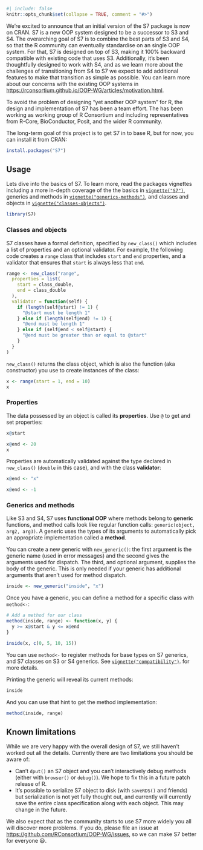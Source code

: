 ```r
#| include: false
knitr::opts_chunk$set(collapse = TRUE, comment = "#>")
```

We're excited to announce that an initial version of the S7 package is now on CRAN.
S7 is a new OOP system designed to be a successor to S3 and S4.
The overarching goal of S7 is to combine the best parts of S3 and S4, so that the R community can eventually standardise on an single OOP system.
For that, S7 is designed on top of S3, making it 100% backward compatible with existing code that uses S3.
Additionally, it's been thoughtfully designed to work with S4, and as we learn more about the challenges of transitioning from S4 to S7 we expect to add additional features to make that transition as simple as possible.
You can learn more about our concerns with the existing OOP systems in <https://rconsortium.github.io/OOP-WG/articles/motivation.html>.

To avoid the problem of designing "yet another OOP system" for R, the design and implementation of S7 has been a team effort.
The has been working as working group of R Consortium and including representatives from R-Core, BioConductor, Posit, and the wider R community.

The long-term goal of this project is to get S7 in to base R, but for now, you can install it from CRAN:

```r
install.packages("S7")
```

## Usage

Lets dive into the basics of S7.
To learn more, read the packages vignettes including a more in-depth coverage of the the basics in [`vignette("S7")`](https://rconsortium.github.io/OOP-WG/articles/S7.html), generics and methods in [`vignette("generics-methods")`](https://rconsortium.github.io/OOP-WG/articles/generics-methods.html), and classes and objects in [`vignette("classes-objects")`](https://rconsortium.github.io/OOP-WG/articles/classes-objects.html).

```r
library(S7)
```

### Classes and objects

S7 classes have a formal definition, specified by `new_class()` which includes a list of properties and an optional validator.
For example, the following code creates a `range` class that includes `start` and `end` properties, and a validator that ensures that `start` is always less that `end`.

```r
range <- new_class("range",
  properties = list(
    start = class_double,
    end = class_double
  ),
  validator = function(self) {
    if (length(self@start) != 1) {
      "@start must be length 1"
    } else if (length(self@end) != 1) {
      "@end must be length 1"
    } else if (self@end < self@start) {
      "@end must be greater than or equal to @start"
    }
  }
)
```

`new_class()` returns the class object, which is also the function (aka constructor) you use to create instances of the class:

```r
x <- range(start = 1, end = 10)
x
```

### Properties

The data possessed by an object is called its **properties**.
Use `@` to get and set properties:

```r
x@start

x@end <- 20
x
```

Properties are automatically validated against the type declared in `new_class()` (`double` in this case), and with the class **validator**:

```r
x@end <- "x"

x@end <- -1
```

### Generics and methods

Like S3 and S4, S7 uses **functional OOP** where methods belong to **generic** functions, and method calls look like regular function calls: `generic(object, arg2, arg3)`.
A generic uses the types of its arguments to automatically pick an appropriate implementation called a **method**.

You can create a new generic with `new_generic()`: the first argument is the generic name (used in error messages) and the second gives the arguments used for dispatch.
The third, and optional argument, supplies the body of the generic.
This is only needed if your generic has additional arguments that aren't used for method dispatch.

```r
inside <- new_generic("inside", "x")
```

Once you have a generic, you can define a method for a specific class with `method<-`:

```r
# Add a method for our class
method(inside, range) <- function(x, y) {
  y >= x@start & y <= x@end
}

inside(x, c(0, 5, 10, 15))
```

You can use `method<-` to register methods for base types on S7 generics, and S7 classes on S3 or S4 generics.
See [`vignette("compatibility")`](https://rconsortium.github.io/OOP-WG/articles/compatibility.html).
for more details.

Printing the generic will reveal its current methods:

```r
inside
```

And you can use that hint to get the method implementation:

```r
method(inside, range)
```

## Known limitations

While we are very happy with the overall design of S7, we still haven't worked out all the details.
Currently there are two limitations you should be aware of:

-   Can't `dput()` an S7 object and you can't interactively debug methods (either with `browser()` or `debug()`). We hope to fix this in a future patch release of R.
-   It's possible to serialize S7 object to disk (with `saveRDS()` and friends) but serialization is not yet fully thought out, and currently will currently save the entire class specification along with each object. This may change in the future.

We also expect that as the community starts to use S7 more widely you all will discover more problems.
If you do, please file an issue at <https://github.com/RConsortium/OOP-WG/issues>, so we can make S7 better for everyone 😃.

